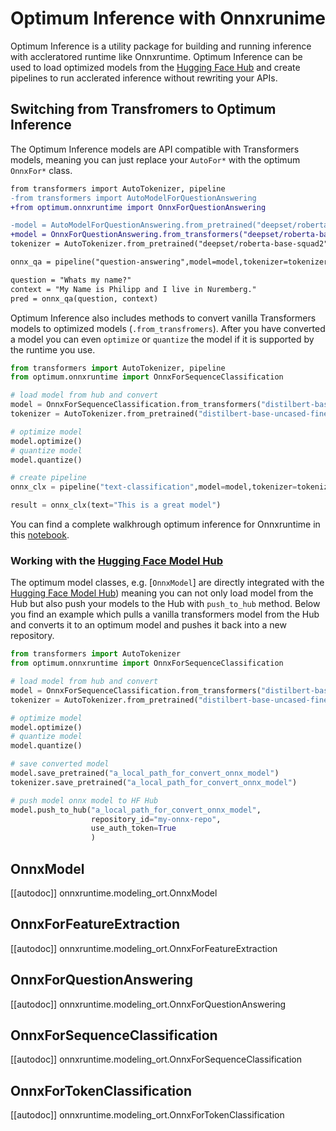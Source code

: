 <!--Copyright 2022 The HuggingFace Team. All rights reserved.

Licensed under the Apache License, Version 2.0 (the "License"); you may not use this file except in compliance with
the License. You may obtain a copy of the License at

http://www.apache.org/licenses/LICENSE-2.0

Unless required by applicable law or agreed to in writing, software distributed under the License is distributed on
an "AS IS" BASIS, WITHOUT WARRANTIES OR CONDITIONS OF ANY KIND, either express or implied. See the License for the
specific language governing permissions and limitations under the License.
-->

# Optimum Inference with Onnxrunime

Optimum Inference is a utility package for building and running inference with accleratored runtime like Onnxruntime. 
Optimum Inference can be used to load optimized models from the [Hugging Face Hub](hf.co/models) and create pipelines 
to run acclerated inference without rewriting your APIs.

## Switching from Transfromers to Optimum Inference

The Optimum Inference models are API compatible with Transformers models, meaning you can just replace your `AutoFor*` with the optimum `OnnxFor*` class. 

```diff
from transformers import AutoTokenizer, pipeline
-from transformers import AutoModelForQuestionAnswering
+from optimum.onnxruntime import OnnxForQuestionAnswering

-model = AutoModelForQuestionAnswering.from_pretrained("deepset/roberta-base-squad2")
+model = OnnxForQuestionAnswering.from_transformers("deepset/roberta-base-squad2")
tokenizer = AutoTokenizer.from_pretrained("deepset/roberta-base-squad2")

onnx_qa = pipeline("question-answering",model=model,tokenizer=tokenizer)

question = "Whats my name?"
context = "My Name is Philipp and I live in Nuremberg."
pred = onnx_qa(question, context)
```

Optimum Inference also includes methods to convert vanilla Transformers models to optimized models (`.from_transfromers`). 
After you have converted a model you can even `optimize` or `quantize` the model if it is supported by the runtime you use.

```python
from transformers import AutoTokenizer, pipeline
from optimum.onnxruntime import OnnxForSequenceClassification

# load model from hub and convert
model = OnnxForSequenceClassification.from_transformers("distilbert-base-uncased-finetuned-sst-2-english")
tokenizer = AutoTokenizer.from_pretrained("distilbert-base-uncased-finetuned-sst-2-english")

# optimize model
model.optimize()
# quantize model
model.quantize()

# create pipeline
onnx_clx = pipeline("text-classification",model=model,tokenizer=tokenizer)

result = onnx_clx(text="This is a great model")
```

You can find a complete walkhrough optimum inference for Onnxruntime in this [notebook](xx).

### Working with the [Hugging Face Model Hub](https://hf.co/models)

The optimum model classes, e.g. [`OnnxModel`] are directly integrated with the [Hugging Face Model Hub](https://hf.co/models)) meaning you can not only 
load model from the Hub but also push your models to the Hub with `push_to_hub` method. Below you find an example which pulls a vanilla transformers model 
from the Hub and converts it to an optimum model and pushes it back into a new repository.

```python
from transformers import AutoTokenizer
from optimum.onnxruntime import OnnxForSequenceClassification

# load model from hub and convert
model = OnnxForSequenceClassification.from_transformers("distilbert-base-uncased-finetuned-sst-2-english")
tokenizer = AutoTokenizer.from_pretrained("distilbert-base-uncased-finetuned-sst-2-english")

# optimize model
model.optimize()
# quantize model
model.quantize()

# save converted model
model.save_pretrained("a_local_path_for_convert_onnx_model")
tokenizer.save_pretrained("a_local_path_for_convert_onnx_model")

# push model onnx model to HF Hub
model.push_to_hub("a_local_path_for_convert_onnx_model",
                  repository_id="my-onnx-repo",
                  use_auth_token=True
                  )
```

## OnnxModel

[[autodoc]] onnxruntime.modeling_ort.OnnxModel

## OnnxForFeatureExtraction

[[autodoc]] onnxruntime.modeling_ort.OnnxForFeatureExtraction

## OnnxForQuestionAnswering

[[autodoc]] onnxruntime.modeling_ort.OnnxForQuestionAnswering

## OnnxForSequenceClassification

[[autodoc]] onnxruntime.modeling_ort.OnnxForSequenceClassification

## OnnxForTokenClassification

[[autodoc]] onnxruntime.modeling_ort.OnnxForTokenClassification

